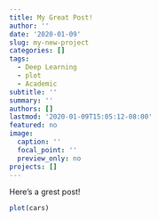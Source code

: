 ```yaml
---
title: My Great Post!
author: ''
date: '2020-01-09'
slug: my-new-project
categories: []
tags:
  - Deep Learning
  - plot
  - Academic
subtitle: ''
summary: ''
authors: []
lastmod: '2020-01-09T15:05:12-08:00'
featured: no
image:
  caption: ''
  focal_point: ''
  preview_only: no
projects: []
---
```


Here's a grest post!

```r
plot(cars)
```

